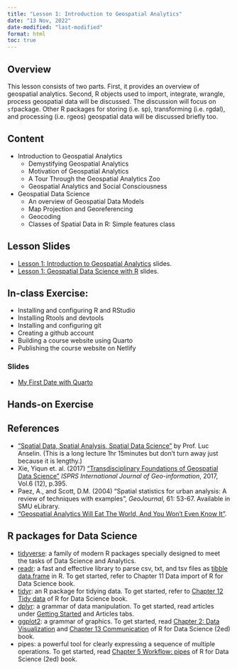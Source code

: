 ```yaml
---
title: "Lesson 1: Introduction to Geospatial Analytics"
date: "13 Nov, 2022"
date-modified: "last-modified"
format: html
toc: true
---
```


## Overview

This lesson consists of two parts.  First, it provides an overview of geospatial analytics. Second, R objects used to import, integrate, wrangle, process geospatial data will be discussed. The discussion will focus on `sf`package. Other R packages for storing (i.e. sp), transforming (i.e. rgdal), and processing (i.e. rgeos) geospatial data will be discussed briefly too.

## Content

-   Introduction to Geospatial Analytics
    -   Demystifying Geospatial Analytics
    -   Motivation of Geospatial Analytics
    -   A Tour Through the Geospatial Analytics Zoo
    -   Geospatial Analytics and Social Consciousness
-   Geospatial Data Science
    -   An overview of Geospatial Data Models
    -   Map Projection and Georeferencing
    -   Geocoding
    -   Classes of Spatial Data in R: Simple features class 

## Lesson Slides

-   [Lesson 1: Introduction to Geospatial Analytics](..\lesson\Lesson01\Lesson01-Introduction_to_GAA.html) slides.
-   [Lesson 1: Geospatial Data Science with R](..\lesson\Lesson01\Lesson01-GDS.html) slides.

## In-class Exercise:

-   Installing and configuring R and RStudio
-   Installing Rtools and devtools
-   Installing and configuring git
-   Creating a github account
-   Building a course website using Quarto
-   Publishing the course website on Netlify

### Slides

-   [My First Date with Quarto](..\in-class\In-class_Ex01\In-class_Ex01.html)

## Hands-on Exercise

## References

-   ["Spatial Data, Spatial Analysis, Spatial Data Science"](https://www.youtube.com/watch?v=MmCYeJ27DsA) by Prof. Luc Anselin. (This is a long lecture 1hr 15minutes but don't turn away just because it is lengthy.)
-   Xie, Yiqun et. al. (2017) ["Transdisciplinary Foundations of Geospatial Data Science"](https://www.mdpi.com/2220-9964/6/12/395) *ISPRS International Journal of Geo-information*, 2017, Vol.6 (12), p.395.
-   Paez, A., and Scott, D.M. (2004) "Spatial statistics for urban analysis: A review of techniques with examples", *GeoJournal*, 61: 53-67. Available in SMU eLibrary.
-   ["Geospatial Analytics Will Eat The World, And You Won't Even Know It"](https://www.forbes.com/sites/forbestechcouncil/2018/07/16/geospatial-analytics-will-eat-the-world-and-you-wont-even-know-it/#31f961db726a).

## R packages for Data Science

-   [tidyverse](https://www.tidyverse.org/): a family of modern R packages specially designed to meet the tasks of Data Science and Analytics.
-   [readr](https://readr.tidyverse.org/): a fast and effective library to parse csv, txt, and tsv files as [tibble data.frame](https://r4ds.had.co.nz/tibbles.html) in R. To get started, refer to Chapter 11 Data import of R for Data Science book.\
-   [tidyr](https://tidyr.tidyverse.org/): an R package for tidying data. To get started, refer to [Chapter 12 Tidy data](https://r4ds.had.co.nz/tidy-data.html) of R for Data Science book.\
-   [dplyr](https://dplyr.tidyverse.org/): a grammar of data manipulation. To get started, read articles under [Getting Started](https://dplyr.tidyverse.org/articles/dplyr.html) and Articles tabs.
-   [ggplot2](https://ggplot2.tidyverse.org/): a grammar of graphics. To get started, read [Chapter 2: Data Visualization](https://r4ds.hadley.nz/data-visualize.html) and [Chapter 13 Communication](https://r4ds.hadley.nz/communication.html) of R for Data Science (2ed) book.
-   pipes: a powerful tool for clearly expressing a sequence of multiple operations. To get started, read [Chapter 5 Workflow: pipes](https://r4ds.hadley.nz/workflow-pipes.html) of R for Data Science (2ed) book.
